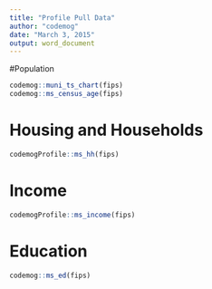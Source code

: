 ```yaml
---
title: "Profile Pull Data"
author: "codemog"
date: "March 3, 2015"
output: word_document
---
```


#Population

```r
codemog::muni_ts_chart(fips)
codemog::ms_census_age(fips)

```
# Housing and Households
```r
codemogProfile::ms_hh(fips)

```
  
# Income
```r
codemogProfile::ms_income(fips)

```

# Education
```r
codemog::ms_ed(fips)

```

